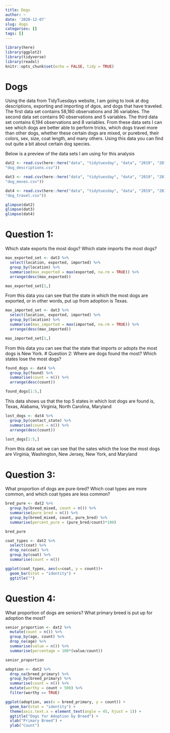 ```yaml
---
title: Dogs
author: ~
date: '2020-12-07'
slug: dogs
categories: []
tags: []
---
```

```r
library(here)
library(ggplot2)
library(tidyverse)
library(readxl)
knitr::opts_chunk$set(echo = FALSE, tidy = TRUE)
```

# Dogs

Using the data from TidyTuesdays website, I am going to look at dog descriptions, exporting and importing of dgos, and dogs that have traveled. The first data set contains 58,180 observations and 36 variables. The second data set contains 90 observations and 5 variables. The third data set contains 6,194 observations and 8 variables. From these data sets I can see which dogs are better able to perform tricks, which dogs travel more than other dogs, whether these certain dogs are mixed, or purebred, their colors, sex, size, coat length, and many others. Using this data you can find out quite a bit about certain dog species.

Below is a preview of the data sets I am using for this analysis

```r
dat2 <- read.csv(here::here("data", "tidytuesday", "data", "2019", "2019-12-17",
"dog_descriptions.csv"))

dat3 <- read.csv(here::here("data", "tidytuesday", "data", "2019", "2019-12-17",
"dog_moves.csv"))

dat4 <- read.csv(here::here("data", "tidytuesday", "data", "2019", "2019-12-17",
"dog_travel.csv"))
```

```r
glimpse(dat2)
glimpse(dat3)
glimpse(dat4)
```

# Question 1:
Which state exports the most dogs? Which state imports the most dogs?

```r
max_exported_set <- dat3 %>%
  select(location, exported, imported) %>%
  group_by(location) %>%
  summarise(max_exported = max(exported, na.rm = TRUE)) %>%
  arrange(desc(max_exported))

max_exported_set[1,]
```
From this data you can see that the state in which the most dogs are exported, or in other words, put up from adoption is Texas.
```r
max_imported_set <- dat3 %>%
  select(location, exported, imported) %>%
  group_by(location) %>%
  summarise(max_imported = max(imported, na.rm = TRUE)) %>%
  arrange(desc(max_imported))

max_imported_set[1,]
```
From this data you can see that the state that imports or adopts the most dogs is New York.
# Question 2:
Where are dogs found the most? Which states lose the most dogs?
```r
found_dogs <- dat4 %>%
  group_by(found) %>%
  summarise(count = n()) %>%
  arrange(desc(count))

found_dogs[1:5,]
```
This data shows us that the top 5 states in which lost dogs are found is, Texas, Alabama, Virginia, North Carolina, Maryland

```r
lost_dogs <- dat4 %>%
  group_by(contact_state) %>%
  summarise(count = n()) %>%
  arrange(desc(count))

lost_dogs[1:5,]
```
From this data set we can see that the sates which the lose the most dogs are Virginia, Washington, New Jersey, New York, and Maryland

# Question 3:
What proportion of dogs are pure-bred? Which coat types are more common, and which coat types are less common?

```r
bred_pure <- dat2 %>%
  group_by(breed_mixed, count = n()) %>%
  summarise(pure_bred = n()) %>%
  group_by(breed_mixed, count, pure_bred) %>%
  summarise(percent_pure = (pure_bred/count)*100) 

bred_pure
```
```r
coat_types <- dat2 %>%
  select(coat) %>%
  drop_na(coat) %>%
  group_by(coat) %>%
  summarise(count = n())

ggplot(coat_types, aes(x=coat, y = count))+
  geom_bar(stat = "identity") + 
  ggtitle("")
```

# Question 4:
What proportion of dogs are seniors? What primary breed is put up for adoption the most?

```r
senior_proportion <- dat2 %>%
  mutate(count = n()) %>%
  group_by(age, count) %>%
  drop_na(age) %>%
  summarise(value = n()) %>%
  summarise(percentage = 100*(value/count))

senior_proportion
```

```r
adoption <- dat2 %>%
  drop_na(breed_primary) %>%
  group_by(breed_primary) %>%
  summarise(count = n()) %>%
  mutate(worthy = count > 500) %>%
  filter(worthy == TRUE)

ggplot(adoption, aes(x = breed_primary, y = count)) +
  geom_bar(stat = "identity") +
  theme(axis.text.x = element_text(angle = 45, hjust = 1)) +
  ggtitle("Dogs for Adoption by Breed") +
  xlab("Primary Breed") +
  ylab("Count")
```
